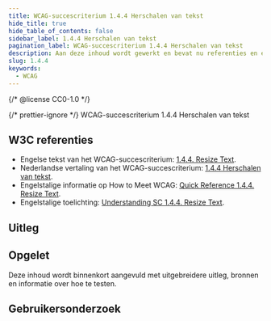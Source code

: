 ```yaml
---
title: WCAG-succescriterium 1.4.4 Herschalen van tekst
hide_title: true
hide_table_of_contents: false
sidebar_label: 1.4.4 Herschalen van tekst
pagination_label: WCAG-succescriterium 1.4.4 Herschalen van tekst
description: Aan deze inhoud wordt gewerkt en bevat nu referenties en een korte samenvatting.
slug: 1.4.4
keywords:
  - WCAG
---
```


{/* @license CC0-1.0 */}


{/* prettier-ignore */}
<WcagHeadingGroup level={1} conformanceLevel="Niveau AA">WCAG-succescriterium 1.4.4 Herschalen van tekst</WcagHeadingGroup>

## W3C referenties

- Engelse tekst van het WCAG-succescriterium: [<span lang="en">1.4.4. Resize Text</span>](https://www.w3.org/TR/WCAG22/#resize-text).
- Nederlandse vertaling van het WCAG-succescriterium: [1.4.4 Herschalen van tekst](https://www.w3.org/Translations/WCAG22-nl/#herschalen-van-tekst).
- Engelstalige informatie op <span lang="en">How to Meet WCAG</span>: [<span lang="en">Quick Reference 1.4.4. Resize Text</span>](https://www.w3.org/WAI/WCAG22/quickref/#resize-text).
- Engelstalige toelichting: [<span lang="en">Understanding SC 1.4.4. Resize Text</span>](https://www.w3.org/WAI/WCAG22/Understanding/resize-text.html).

## Uitleg

<Summary />

## Opgelet

Deze inhoud wordt binnenkort aangevuld met uitgebreidere uitleg, bronnen en informatie over hoe te testen.

## Gebruikersonderzoek

<CTAGebruikersonderzoek />

<WCAGFooterInfo />
